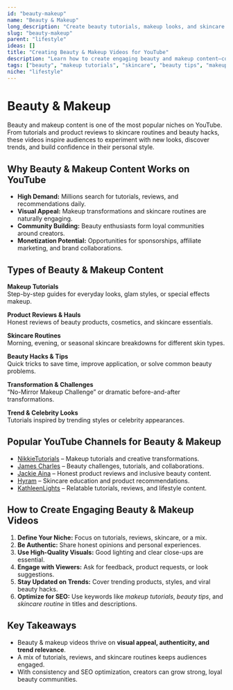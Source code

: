```yaml
---
id: "beauty-makeup"
name: "Beauty & Makeup"
long_description: "Create beauty tutorials, makeup looks, and skincare content"
slug: "beauty-makeup"
parent: "lifestyle"
ideas: []
title: "Creating Beauty & Makeup Videos for YouTube"
description: "Learn how to create engaging beauty and makeup content—covering tutorials, product reviews, skincare routines, and beauty tips."
tags: ["beauty", "makeup tutorials", "skincare", "beauty tips", "makeup reviews", "cosmetics", "beauty channel ideas"]
niche: "lifestyle"
---
```


# Beauty & Makeup

Beauty and makeup content is one of the most popular niches on YouTube. From tutorials and product reviews to skincare routines and beauty hacks, these videos inspire audiences to experiment with new looks, discover trends, and build confidence in their personal style.

## Why Beauty & Makeup Content Works on YouTube

- **High Demand:** Millions search for tutorials, reviews, and recommendations daily.  
- **Visual Appeal:** Makeup transformations and skincare routines are naturally engaging.  
- **Community Building:** Beauty enthusiasts form loyal communities around creators.  
- **Monetization Potential:** Opportunities for sponsorships, affiliate marketing, and brand collaborations.  

## Types of Beauty & Makeup Content

**Makeup Tutorials**  
Step-by-step guides for everyday looks, glam styles, or special effects makeup.  

**Product Reviews & Hauls**  
Honest reviews of beauty products, cosmetics, and skincare essentials.  

**Skincare Routines**  
Morning, evening, or seasonal skincare breakdowns for different skin types.  

**Beauty Hacks & Tips**  
Quick tricks to save time, improve application, or solve common beauty problems.  

**Transformation & Challenges**  
“No-Mirror Makeup Challenge” or dramatic before-and-after transformations.  

**Trend & Celebrity Looks**  
Tutorials inspired by trending styles or celebrity appearances.  

## Popular YouTube Channels for Beauty & Makeup

- [NikkieTutorials](https://www.youtube.com/@NikkieTutorials) – Makeup tutorials and creative transformations.  
- [James Charles](https://www.youtube.com/@JamesCharles) – Beauty challenges, tutorials, and collaborations.  
- [Jackie Aina](https://www.youtube.com/@jackieaina) – Honest product reviews and inclusive beauty content.  
- [Hyram](https://www.youtube.com/@Hyram) – Skincare education and product recommendations.  
- [KathleenLights](https://www.youtube.com/@KathleenLights) – Relatable tutorials, reviews, and lifestyle content.  

## How to Create Engaging Beauty & Makeup Videos

1. **Define Your Niche:** Focus on tutorials, reviews, skincare, or a mix.  
2. **Be Authentic:** Share honest opinions and personal experiences.  
3. **Use High-Quality Visuals:** Good lighting and clear close-ups are essential.  
4. **Engage with Viewers:** Ask for feedback, product requests, or look suggestions.  
5. **Stay Updated on Trends:** Cover trending products, styles, and viral beauty hacks.  
6. **Optimize for SEO:** Use keywords like *makeup tutorials*, *beauty tips*, and *skincare routine* in titles and descriptions.  

## Key Takeaways

- Beauty & makeup videos thrive on **visual appeal, authenticity, and trend relevance**.  
- A mix of tutorials, reviews, and skincare routines keeps audiences engaged.  
- With consistency and SEO optimization, creators can grow strong, loyal beauty communities.  
